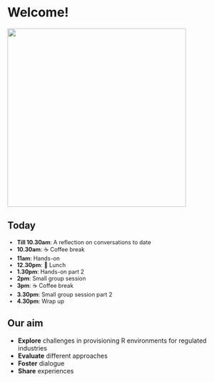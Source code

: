 # Welcome! {.center}

![](https://media.giphy.com/media/3oriO0OEd9QIDdllqo/giphy.gif){fig-align="center" width="400px"}

## Today

::: {style="font-size: 90%;"}
- **Till 10.30am**: A reflection on conversations to date
- **10.30am**: ☕ Coffee break
- **11am**: Hands-on
- **12.30pm**: 🍲 Lunch
- **1.30pm**: Hands-on part 2 
- **2pm**: Small group session
- **3pm**: ☕ Coffee break
- **3.30pm**: Small group session part 2
- **4.30pm**: Wrap up
:::

## Our aim

::: {.incremental}
- **Explore** challenges in provisioning R environments for regulated industries
- **Evaluate** different approaches
- **Foster** dialogue
- **Share** experiences 
:::
